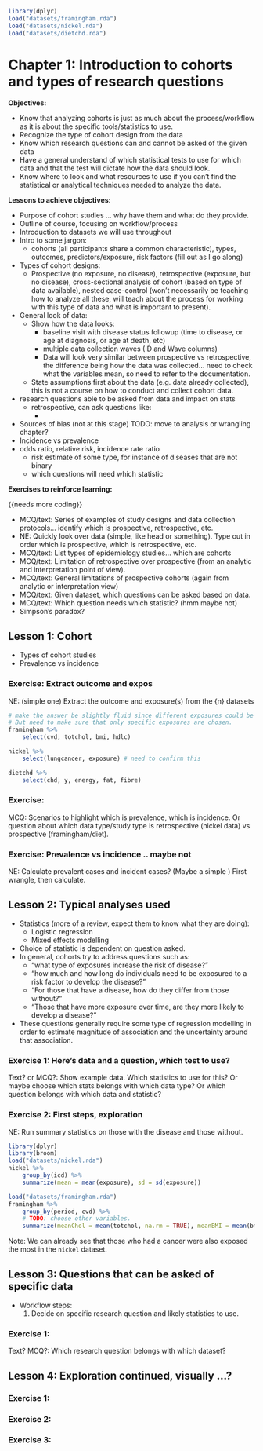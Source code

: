 ```r
library(dplyr)
load("datasets/framingham.rda")
load("datasets/nickel.rda")
load("datasets/dietchd.rda")
```

# Chapter 1: Introduction to cohorts and types of research questions

**Objectives:**

- Know that analyzing cohorts is just as much about the process/workflow as it
is about the specific tools/statistics to use.
- Recognize the type of cohort design from the data
- Know which research questions can and cannot be asked of the given data
- Have a general understand of which statistical tests to use for which data and
that the test will dictate how the data should look.
- Know where to look and what resources to use if you can't find the statistical
or analytical techniques needed to analyze the data.

**Lessons to achieve objectives:**

- Purpose of cohort studies ... why have them and what do they provide.
- Outline of course, focusing on workflow/process
- Introduction to datasets we will use throughout
- Intro to some jargon:
    - cohorts (all participants share a common characteristic), types, outcomes,
    predictors/exposure, risk factors (fill out as I go along)
- Types of cohort designs:
    - Prospective (no exposure, no disease), retrospective (exposure, but no
    disease), cross-sectional analysis of cohort (based on type of data
    available), nested case-control (won't necessarily be teaching how to
    analyze all these, will teach about the process for working with this type
    of data and what is important to present).
- General look of data:
    - Show how the data looks:
        - baseline visit with disease status followup (time to disease, or age
        at diagnosis, or age at death, etc)
        - multiple data collection waves (ID and Wave columns)
        - Data will look very similar between prospective vs retrospective, the
        difference being how the data was collected... need to check what the
        variables mean, so need to refer to the documentation.
    - State assumptions first about the data (e.g. data already collected), this
    is not a course on how to conduct and collect cohort data.
- research questions able to be asked from data and impact on stats
    - retrospective, can ask questions like:
        - 
- Sources of bias (not at this stage) TODO: move to analysis or wrangling chapter?
- Incidence vs prevalence
- odds ratio, relative risk, incidence rate ratio
    - risk estimate of some type, for instance of diseases that are not binary
    - which questions will need which statistic

**Exercises to reinforce learning:**

{{needs more coding}}

- MCQ/text: Series of examples of study designs and data collection protocols...
identify which is prospective, retrospective, etc.
- NE: Quickly look over data (simple, like head or something). Type out in order 
which is prospective, which is retrospective, etc.
- MCQ/text: List types of epidemiology studies... which are cohorts
- MCQ/text: Limitation of retrospective over prospective (from an analytic and
interpretation point of view).
- MCQ/text: General limitations of prospective cohorts (again from analytic or
interpretation view)
- MCQ/text: Given dataset, which questions can be asked based on data.
- MCQ/text: Which question needs which statistic? (hmm maybe not)
- Simpson's paradox? 

## Lesson 1: Cohort
- Types of cohort studies
- Prevalence vs incidence

### Exercise: Extract outcome and expos
NE: (simple one) Extract the outcome and exposure(s) from the {n} datasets

```r
# make the answer be slightly fluid since different exposures could be chosen.
# But need to make sure that only specific exposures are chosen.
framingham %>% 
    select(cvd, totchol, bmi, hdlc)

nickel %>% 
    select(lungcancer, exposure) # need to confirm this

dietchd %>% 
    select(chd, y, energy, fat, fibre)
```


### Exercise: 
MCQ: Scenarios to highlight which is prevalence, which is incidence.
Or question about which data type/study type is retrospective (nickel data) vs
prospective (framingham/diet).

### Exercise: Prevalence vs incidence .. maybe not
NE: Calculate prevalent cases and incident cases?
(Maybe a simple )
First wrangle, then calculate.

## Lesson 2: Typical analyses used
- Statistics (more of a review, expect them to know what they are doing):
    - Logistic regression
    - Mixed effects modelling
- Choice of statistic is dependent on question asked.
- In general, cohorts try to address questions such as:
    - "what type of exposures increase the risk of disease?"
    - "how much and how long do individuals need to be exposured to a risk factor
    to develop the disease?"
    - "For those that have a disease, how do they differ from those without?"
    - "Those that have more exposure over time, are they more likely to develop a disease?"
- These questions generally require some type of regression modelling in order to
estimate magnitude of association and the uncertainty around that association.

### Exercise 1: Here's data and a question, which test to use?

Text? or MCQ?: Show example data. Which statistics to use for this?
Or maybe choose which stats belongs with which data type? Or which question
belongs with which data and statistic?

### Exercise 2: First steps, exploration
NE: Run summary statistics on those with the disease and those without.

```r
library(dplyr)
library(broom)
load("datasets/nickel.rda")
nickel %>% 
    group_by(icd) %>% 
    summarize(mean = mean(exposure), sd = sd(exposure))

load("datasets/framingham.rda")
framingham %>% 
    group_by(period, cvd) %>% 
    # TODO: choose other variables.
    summarize(meanChol = mean(totchol, na.rm = TRUE), meanBMI = mean(bmi, na.rm = TRUE))
```

Note:
We can already see that those who had a cancer were also exposed the most in the
`nickel` dataset.

## Lesson 3: Questions that can be asked of specific data

- Workflow steps:
    1. Decide on specific research question and likely statistics to use.

### Exercise 1:
Text? MCQ?: Which research question belongs with which dataset?

## Lesson 4: Exploration continued, visually ...?
### Exercise 1:
### Exercise 2:
### Exercise 3:
